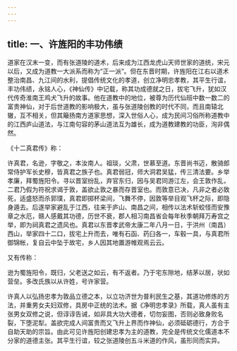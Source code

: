 ```yaml
---
---
---
```

title: 一、许旌阳的丰功伟绩
---




道家在汉末一变，而有张道陵的道术，后来成为江西龙虎山天师世家的道统，宋元以后，又成为道教一大派系而称为“正一派”。但在东晋时期，许旌阳在江右以道术整治南昌、九江间的水利，提倡传统文化的孝道，创立净明忠孝教，其平生行谊，丰功伟绩，永铭人心，《神仙传》中记载，称其功成德就之日，拔宅飞升，犹如汉代传奇淮南王鸡犬飞升的故事。他在道教中的地位，被尊为历代仙班中数一数二的富贵神仙，对于后世道教的影响极大，虽与张道陵创教的时代不同，而且南辕北辙，互不相关，但其簸扬南方道家思想，深入世俗人心，成为民间习俗所称道教中的江西庐山道法，与江南句容的茅山道法互为雄长，成为道教建教的功臣，洵非偶然。

《十二真君传》称：

许真君，名逊，字敬之，本汝南人。祖琰，父肃，世慕至道。东晋尚书迈，散骑郎常侍护军长史穆，皆真君之族子也。真君弱冠，师大洞君吴猛，传三清法要。乡举孝廉，拜蜀旌阳令。寻以晋室纷乱，弃官东归，因与吴君同游江左，会王敦作乱，二君乃假为符祝求谒于敦，盖欲止敦之暴而存晋室也。而敦意已决，凡非之者必致死，适盛怒而杀郭璞，真君即掷杯梁间，飞舞不停，因敦等举目观飞杯之际，即隐身遁去。后遂举家避乱于江西，往来于庐山、南昌之间，相传以法术斩蛟怪而安豫章之水厄，赣人感戴其功德，历世不衰，郡人相习南昌省会每年秋季朝拜万寿宫之举，即为祠真君之遗风也。真君以东晋孝武帝太康二年八月一日，于洪州（南昌）西山，举家四十二口，拔宅上升而去，唯有石函、药臼各一，车毂一具，与真君所御锦帐，复自云中坠于故宅，乡人因其地置游帷观焉云云。

又有传称：

逊为蜀旌阳令，既归，父老送之如云，有不返者。乃于宅东隙地，结茅以居，状如营垒。多改氏族以从许姓，号许家营。

许真人以弘扬忠孝为敦品立德之本，以立功济世为普利民生之基，其道功修炼的方法，并重男女夫妇双修，具房中正统的法术。据《净明忠孝录》所载，真人虽有主张男女双修之说，但谆谆告诫，如非具大功大德者，切勿妄图，否则必致身败名裂，下堕泥犁。盖欲完成人间富贵而又飞升上界而作神仙，必须砥砺德行，方合于自助天助的宗旨。由此可见许旌阳创建忠孝为主的道教，完全是传统文化儒道本不分家的道德主张。其平生行谊，较之张道陵创五斗米道的作风，虽形同而实异。